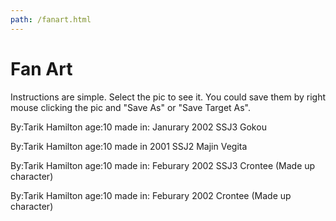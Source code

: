 ```yaml
---
path: /fanart.html
---
```


<div className="text-center">

<h1>Fan Art</h1>

<p>
  Instructions are simple. Select the pic to see it. You could save them by
  right mouse clicking the pic and "Save As" or "Save Target As".
</p>

<p>By:Tarik Hamilton age:10 made in: Janurary 2002 SSJ3 Gokou</p>

<p>By:Tarik Hamilton age:10 made in 2001 SSJ2 Majin Vegita</p>

<p>
  By:Tarik Hamilton age:10 made in: Feburary 2002 SSJ3 Crontee (Made up
  character)
</p>

<p>By:Tarik Hamilton age:10 made in: Feburary 2002 Crontee (Made up character)</p>
</div>
